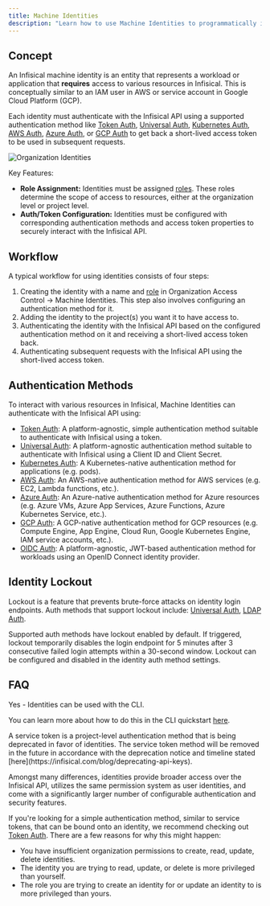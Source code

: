 ```yaml
---
title: Machine Identities
description: "Learn how to use Machine Identities to programmatically interact with Infisical."
---
```


## Concept

An Infisical machine identity is an entity that represents a workload or application that **requires** access to various resources in Infisical. This is conceptually similar to an IAM user in AWS or service account in Google Cloud Platform (GCP).

Each identity must authenticate with the Infisical API using a supported authentication method like [Token Auth](./token-auth), [Universal Auth](./universal-auth), [Kubernetes Auth](./kubernetes-auth), [AWS Auth](./aws-auth), [Azure Auth](./azure-auth), or [GCP Auth](./gcp-auth) to get back a short-lived access token to be used in subsequent requests.

![Organization Identities](/images/platform/organization/organization-machine-identities.png)

Key Features:

- **Role Assignment:** Identities must be assigned [roles](../access-controls/role-based-access-controls). These roles determine the scope of access to resources, either at the organization level or project level.
- **Auth/Token Configuration:** Identities must be configured with corresponding authentication methods and access token properties to securely interact with the Infisical API.

## Workflow

A typical workflow for using identities consists of four steps:

1. Creating the identity with a name and [role](../access-controls/role-based-access-controls) in Organization Access Control → Machine Identities.
   This step also involves configuring an authentication method for it.
2. Adding the identity to the project(s) you want it to have access to.
3. Authenticating the identity with the Infisical API based on the configured authentication method on it and receiving a short-lived access token back.
4. Authenticating subsequent requests with the Infisical API using the short-lived access token.

## Authentication Methods

To interact with various resources in Infisical, Machine Identities can authenticate with the Infisical API using:

- [Token Auth](./token-auth): A platform-agnostic, simple authentication method suitable to authenticate with Infisical using a token.
- [Universal Auth](./universal-auth): A platform-agnostic authentication method suitable to authenticate with Infisical using a Client ID and Client Secret.
- [Kubernetes Auth](./kubernetes-auth): A Kubernetes-native authentication method for applications (e.g. pods).
- [AWS Auth](./aws-auth): An AWS-native authentication method for AWS services (e.g. EC2, Lambda functions, etc.).
- [Azure Auth](./azure-auth): An Azure-native authentication method for Azure resources (e.g. Azure VMs, Azure App Services, Azure Functions, Azure Kubernetes Service, etc.).
- [GCP Auth](./gcp-auth): A GCP-native authentication method for GCP resources (e.g. Compute Engine, App Engine, Cloud Run, Google Kubernetes Engine, IAM service accounts, etc.).
- [OIDC Auth](./oidc-auth): A platform-agnostic, JWT-based authentication method for workloads using an OpenID Connect identity provider.

## Identity Lockout

Lockout is a feature that prevents brute-force attacks on identity login endpoints. Auth methods that support lockout include: [Universal Auth](./universal-auth), [LDAP Auth](./ldap-auth/general).

Supported auth methods have lockout enabled by default. If triggered, lockout temporarily disables the login endpoint for 5 minutes after 3 consecutive failed login attempts within a 30-second window. Lockout can be configured and disabled in the identity auth method settings.

## FAQ

<AccordionGroup>
<Accordion title="Can I use machine identities with the CLI?">

Yes - Identities can be used with the CLI.

You can learn more about how to do this in the CLI quickstart [here](/cli/usage).

</Accordion>

<Accordion title="What is the difference between an identity and service token?">
  A service token is a project-level authentication method that is being deprecated in favor of identities. The service token method will be removed in the future in accordance with the deprecation notice and timeline stated [here](https://infisical.com/blog/deprecating-api-keys).

  Amongst many differences, identities provide broader access over the Infisical API, utilizes the same
  permission system as user identities, and come with a significantly larger number of configurable authentication and security features.

  If you're looking for a simple authentication method, similar to service tokens, that can be bound onto an identity, we recommend checking out [Token Auth](./token-auth).
</Accordion>
<Accordion title="Why can I not create, read, update, or delete an identity?">
  There are a few reasons for why this might happen:

  - You have insufficient organization permissions to create, read, update, delete identities.
  - The identity you are trying to read, update, or delete is more privileged than yourself.
  - The role you are trying to create an identity for or update an identity to is more privileged than yours.
</Accordion>
</AccordionGroup>
